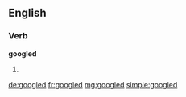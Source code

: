 ==English==

===Verb===
'''googled'''

# {{past of|[[google]]}}

[[de:googled]]
[[fr:googled]]
[[mg:googled]]
[[simple:googled]]